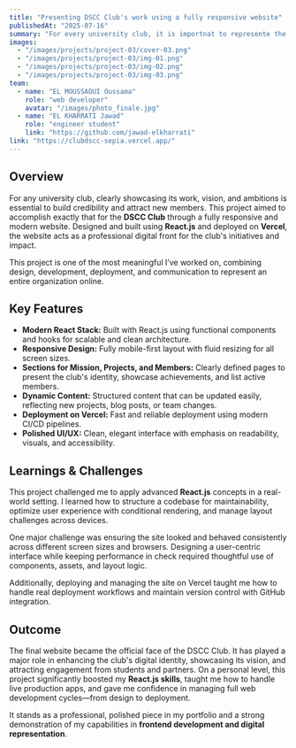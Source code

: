 ```yaml
---
title: "Presenting DSCC Club's work using a fully responsive website"
publishedAt: "2025-07-16"
summary: "For every university club, it is importnat to represente the work, the ambition and the vision clearly through a fully clean website."
images:
  - "/images/projects/project-03/cover-03.png"
  - "/images/projects/project-03/img-01.png"
  - "/images/projects/project-03/img-02.png"
  - "/images/projects/project-03/img-03.png"
team:
  - name: "EL MOUSSAOUI Oussama"
    role: "web developer"
    avatar: "/images/photo_finale.jpg"
  - name: "EL KHARRATI Jawad"
    role: "engineer student"
    link: "https://github.com/jawad-elkharrati"
link: "https://clubdscc-sepia.vercel.app/"
---
```


## Overview
For any university club, clearly showcasing its work, vision, and ambitions is essential to build credibility and attract new members. This project aimed to accomplish exactly that for the **DSCC Club** through a fully responsive and modern website. Designed and built using **React.js** and deployed on **Vercel**, the website acts as a professional digital front for the club's initiatives and impact.

This project is one of the most meaningful I’ve worked on, combining design, development, deployment, and communication to represent an entire organization online.

## Key Features
- **Modern React Stack:** Built with React.js using functional components and hooks for scalable and clean architecture.
- **Responsive Design:** Fully mobile-first layout with fluid resizing for all screen sizes.
- **Sections for Mission, Projects, and Members:** Clearly defined pages to present the club's identity, showcase achievements, and list active members.
- **Dynamic Content:** Structured content that can be updated easily, reflecting new projects, blog posts, or team changes.
- **Deployment on Vercel:** Fast and reliable deployment using modern CI/CD pipelines.
- **Polished UI/UX:** Clean, elegant interface with emphasis on readability, visuals, and accessibility.

## Learnings & Challenges
This project challenged me to apply advanced **React.js** concepts in a real-world setting. I learned how to structure a codebase for maintainability, optimize user experience with conditional rendering, and manage layout challenges across devices.

One major challenge was ensuring the site looked and behaved consistently across different screen sizes and browsers. Designing a user-centric interface while keeping performance in check required thoughtful use of components, assets, and layout logic.

Additionally, deploying and managing the site on Vercel taught me how to handle real deployment workflows and maintain version control with GitHub integration.

## Outcome
The final website became the official face of the DSCC Club. It has played a major role in enhancing the club's digital identity, showcasing its vision, and attracting engagement from students and partners. On a personal level, this project significantly boosted my **React.js skills**, taught me how to handle live production apps, and gave me confidence in managing full web development cycles—from design to deployment.

It stands as a professional, polished piece in my portfolio and a strong demonstration of my capabilities in **frontend development and digital representation**.
